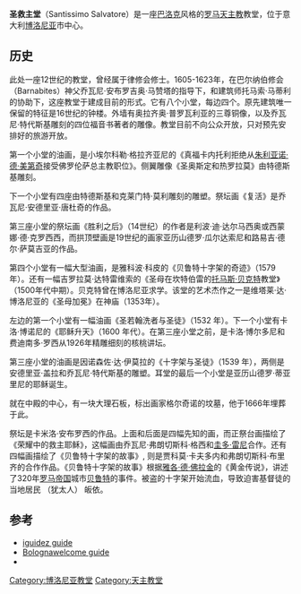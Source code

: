 {{Infobox religious building
| building_name = 圣救主堂
| image = Bologna, san salvatore 02.JPG
| location = 意大利[[博洛尼亚|博洛尼亚]]
| geo = 
| religious_affiliation =[[罗马天主教|罗马天主教]]
| rite =
| province = [[博洛尼亚省|博洛尼亚省]]
| architect =乔瓦尼·安布罗吉奥·马赞塔
| architecture_type = 教堂
| architecture_style = [[巴洛克|巴洛克]]
| facade_direction = 
| groundbreaking = 1605
}}

'''圣救主堂'''（Santissimo Salvatore）是一座[[巴洛克|巴洛克]]风格的[[罗马天主教|罗马天主教]]教堂，位于意大利[[博洛尼亚|博洛尼亚]]市中心。

==历史==
此处一座12世纪的教堂，曾经属于律修会修士。1605-1623年，在巴尔纳伯修会（Barnabites）神父乔瓦尼·安布罗吉奥·马赞塔的指导下，和建筑师托马索·马蒂利的协助下，这座教堂于建成目前的形式。它有八个小堂，每边四个。原先建筑唯一保留的特征是16世纪的钟楼。外墙有奥拉齐奥·普罗瓦利亚的三尊铜像，以及乔瓦尼·特代斯基雕刻的四位福音书著者的雕像。教堂目前不向公众开放，只对预先安排好的旅游开放。

第一个小堂的油画，是小埃尔科勒·格拉齐亚尼的《真福卡内托利拒绝从[[朱利亞諾·德·麥地奇_(內穆爾公爵)|朱利亚诺·德·美第奇]]接受佛罗伦萨总主教职位》。侧翼雕像《圣奥斯定和热罗拉莫》由特德斯基雕刻。

下一个小堂有四座由特德斯基和克莱门特·莫利雕刻的雕塑。祭坛画《复活》是乔瓦尼·安德里亚·唐杜奇的作品。

第三座小堂的祭坛画《胜利之后》（14世纪）的作者是利波·迪·达尔马西奥或西蒙娜·德·克罗西西，而拱顶壁画是19世纪的画家亚历山德罗·瓜尔达索尼和路易吉·德尔·萨莫吉亚的作品。

第四个小堂有一幅大型油画，是雅科波·科皮的《贝鲁特十字架的奇迹》（1579年）。还有一幅吉罗拉莫·达特雷维索的《圣母在坎特伯雷的[[托马斯·贝克特|托马斯·贝克特]]教堂》（1500年代中期）。贝克特曾在博洛尼亚求学。该堂的艺术杰作之一是维塔莱·达·博洛尼亚的《圣母加冕》在神庙（1353年）。

左边的第一个小堂有一幅油画《圣若翰洗者与圣徒》（1532 年）。下一个小堂有卡洛·博诺尼的《耶稣升天》（1600 年代）。在第三座小堂之前，是卡洛·博尔多尼和费迪南多·罗西从1926年精雕细刻的核桃讲坛。

第三座小堂的油画是因诺森佐·达·伊莫拉的《十字架与圣徒》（1539 年），两侧是安德里亚·盖拉和乔瓦尼·特代斯基的雕塑。耳堂的最后一个小堂是亚历山德罗·蒂亚里尼的耶稣诞生。

就在中殿的中心，有一块大理石板，标出画家格尔奇诺的坟墓，他于1666年埋葬于此。

祭坛是卡米洛·安布罗西的作品。上面和后面是四幅先知的画，而正祭台画描绘了《荣耀中的救主耶稣》，这幅画由乔瓦尼·弗朗切斯科·格西和[[圭多·雷尼|圭多·雷尼]]合作。还有四幅画描绘了《贝鲁特十字架的故事》, 则是贾科莫·卡夫多内和弗朗切斯科·布里齐的合作作品。《贝鲁特十字架的故事》根据[[雅各·德·佛拉金|雅各·德·佛拉金]]的《黄金传说》，讲述了320年[[罗马帝国|罗马帝国]]城市[[贝鲁特|贝鲁特]]的事件。被盗的十字架开始流血，导致迫害基督徒的当地居民 （犹太人） 皈依。

==参考==
{{commons category|San Salvatore (Bologna)}}
*[http://www.iguidez.com/video/guides/bologna/santissimo-salvatore-part-1/ iguidez guide] {{Webarchive|url=https://archive.is/20130126034043/http://www.iguidez.com/video/guides/bologna/santissimo-salvatore-part-1/ |date=2013-01-26 }}
*[http://www.bolognawelcome.com/en/tourist-guide/complete-directory/params/Luoghi_133/ref/Church%20of%20SS.%20Salvatore  Bolognawelcome guide] {{Wayback|url=http://www.bolognawelcome.com/en/tourist-guide/complete-directory/params/Luoghi_133/ref/Church%20of%20SS.%20Salvatore |date=20160304040002 }}
*{{cite book| first=Girolamo | last=Bianconi| year=1820| title=''Guida del Forestiere per la citta di Bologna e suoi sobborghi:''| editor = | pages= 153–160 | publisher=Annessio Nobili|location=Bologna |id= |url=https://archive.org/details/bub_gb_kCk4AAAAcAAJ | authorlink=}}
[[Category:博洛尼亚教堂|Category:博洛尼亚教堂]]
[[Category:天主教堂|Category:天主教堂]]